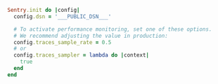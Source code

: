 ```ruby
Sentry.init do |config|
  config.dsn = '___PUBLIC_DSN___'

  # To activate performance monitoring, set one of these options.
  # We recommend adjusting the value in production:
  config.traces_sample_rate = 0.5
  # or
  config.traces_sampler = lambda do |context|
    true
  end
end
```
